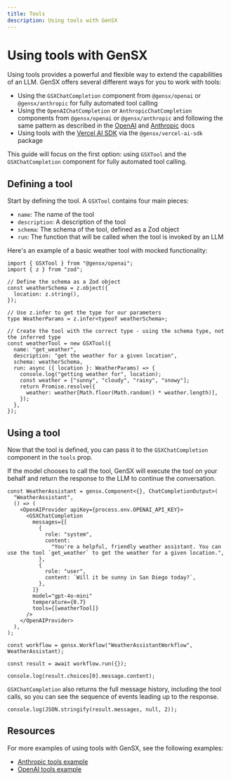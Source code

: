 ```yaml
---
title: Tools
description: Using tools with GenSX
---
```


# Using tools with GenSX

Using tools provides a powerful and flexible way to extend the capabilities of an LLM. GenSX offers several different ways for you to work with tools:

- Using the `GSXChatCompletion` component from `@gensx/openai` or `@gensx/anthropic` for fully automated tool calling
- Using the `OpenAIChatCompletion` or `AnthropicChatCompletion` components from `@gensx/openai` or `@gensx/anthropic` and following the same pattern as described in the [OpenAI](https://platform.openai.com/docs/guides/function-calling?api-mode=responses) and [Anthropic](https://docs.anthropic.com/en/docs/build-with-claude/tool-use/overview) docs
- Using tools with the [Vercel AI SDK](https://sdk.vercel.ai/docs/ai-sdk-core/tools-and-tool-calling) via the `@gensx/vercel-ai-sdk` package

This guide will focus on the first option: using `GSXTool` and the `GSXChatCompletion` component for fully automated tool calling.

## Defining a tool

Start by defining the tool. A `GSXTool` contains four main pieces:

- `name`: The name of the tool
- `description`: A description of the tool
- `schema`: The schema of the tool, defined as a Zod object
- `run`: The function that will be called when the tool is invoked by an LLM

Here's an example of a basic weather tool with mocked functionality:

```tsx
import { GSXTool } from "@gensx/openai";
import { z } from "zod";

// Define the schema as a Zod object
const weatherSchema = z.object({
  location: z.string(),
});

// Use z.infer to get the type for our parameters
type WeatherParams = z.infer<typeof weatherSchema>;

// Create the tool with the correct type - using the schema type, not the inferred type
const weatherTool = new GSXTool({
  name: "get_weather",
  description: "get the weather for a given location",
  schema: weatherSchema,
  run: async ({ location }: WeatherParams) => {
    console.log("getting weather for", location);
    const weather = ["sunny", "cloudy", "rainy", "snowy"];
    return Promise.resolve({
      weather: weather[Math.floor(Math.random() * weather.length)],
    });
  },
});
```

## Using a tool

Now that the tool is defined, you can pass it to the `GSXChatCompletion` component in the `tools` prop.

If the model chooses to call the tool, GenSX will execute the tool on your behalf and return the response to the LLM to continue the conversation.

```tsx
const WeatherAssistant = gensx.Component<{}, ChatCompletionOutput>(
  "WeatherAssistant",
  () => (
    <OpenAIProvider apiKey={process.env.OPENAI_API_KEY}>
      <GSXChatCompletion
        messages={[
          {
            role: "system",
            content:
              "You're a helpful, friendly weather assistant. You can use the tool `get_weather` to get the weather for a given location.",
          },
          {
            role: "user",
            content: `Will it be sunny in San Diego today?`,
          },
        ]}
        model="gpt-4o-mini"
        temperature={0.7}
        tools={[weatherTool]}
      />
    </OpenAIProvider>
  ),
);

const workflow = gensx.Workflow("WeatherAssistantWorkflow", WeatherAssistant);

const result = await workflow.run({});

console.log(result.choices[0].message.content);
```

`GSXChatCompletion` also returns the full message history, including the tool calls, so you can see the sequence of events leading up to the response.

```tsx
console.log(JSON.stringify(result.messages, null, 2));
```

## Resources

For more examples of using tools with GenSX, see the following examples:

- [Anthropic tools example](https://github.com/gensx-inc/gensx/blob/main/examples/anthropic)
- [OpenAI tools example](https://github.com/gensx-inc/gensx/blob/main/examples/gsxChatCompletion)
